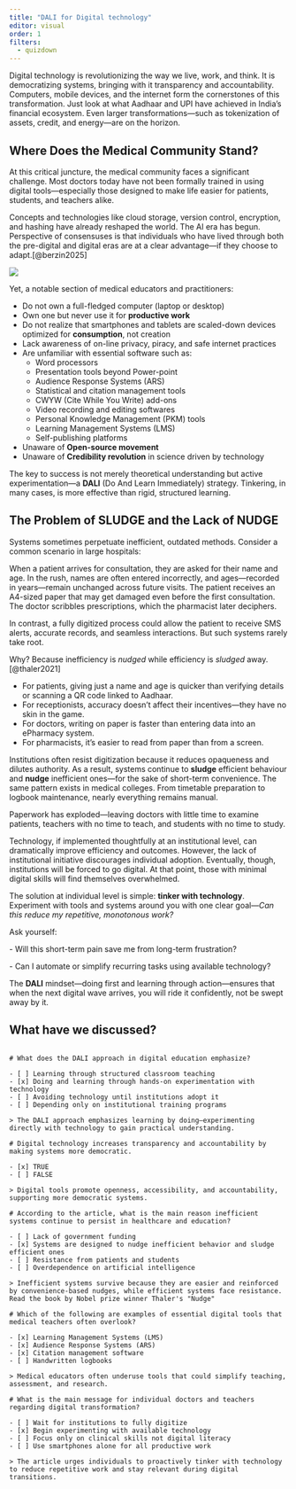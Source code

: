 ```yaml
---
title: "DALI for Digital technology"
editor: visual
order: 1
filters:
  - quizdown
---
```


Digital technology is revolutionizing the way we live, work, and think. It is democratizing systems, bringing with it transparency and accountability. Computers, mobile devices, and the internet form the cornerstones of this transformation. Just look at what Aadhaar and UPI have achieved in India’s financial ecosystem. Even larger transformations—such as tokenization of assets, credit, and energy—are on the horizon.

## Where Does the Medical Community Stand?

At this critical juncture, the medical community faces a significant challenge. Most doctors today have not been formally trained in using digital tools—especially those designed to make life easier for patients, students, and teachers alike.

Concepts and technologies like cloud storage, version control, encryption, and hashing have already reshaped the world. The AI era has begun. Perspective of consensuses is that individuals who have lived through both the pre-digital and digital eras are at a clear advantage—if they choose to adapt.[@berzin2025]

![](images/clipboard-3844743380.png)

Yet, a notable section of medical educators and practitioners:

-   Do not own a full-fledged computer (laptop or desktop)
-   Own one but never use it for **productive work**
-   Do not realize that smartphones and tablets are scaled-down devices optimized for **consumption**, not creation
-   Lack awareness of on-line privacy, piracy, and safe internet practices
-   Are unfamiliar with essential software such as:
    -   Word processors
    -   Presentation tools beyond Power-point
    -   Audience Response Systems (ARS)
    -   Statistical and citation management tools
    -   CWYW (Cite While You Write) add-ons
    -   Video recording and editing softwares
    -   Personal Knowledge Management (PKM) tools
    -   Learning Management Systems (LMS)
    -   Self-publishing platforms
-   Unaware of **Open-source movement**
-   Unaware of **Credibility revolution** in science driven by technology

The key to success is not merely theoretical understanding but active experimentation—a **DALI** (Do And Learn Immediately) strategy. Tinkering, in many cases, is more effective than rigid, structured learning.

## The Problem of SLUDGE and the Lack of NUDGE

Systems sometimes perpetuate inefficient, outdated methods. Consider a common scenario in large hospitals:

When a patient arrives for consultation, they are asked for their name and age. In the rush, names are often entered incorrectly, and ages—recorded in years—remain unchanged across future visits. The patient receives an A4-sized paper that may get damaged even before the first consultation. The doctor scribbles prescriptions, which the pharmacist later deciphers.

In contrast, a fully digitized process could allow the patient to receive SMS alerts, accurate records, and seamless interactions. But such systems rarely take root.

Why? Because inefficiency is *nudged* while efficiency is *sludged* away.[@thaler2021]

-   For patients, giving just a name and age is quicker than verifying details or scanning a QR code linked to Aadhaar.
-   For receptionists, accuracy doesn’t affect their incentives—they have no skin in the game.
-   For doctors, writing on paper is faster than entering data into an ePharmacy system.
-   For pharmacists, it’s easier to read from paper than from a screen.

Institutions often resist digitization because it reduces opaqueness and dilutes authority. As a result, systems continue to **sludge** efficient behaviour and **nudge** inefficient ones—for the sake of short-term convenience. The same pattern exists in medical colleges. From timetable preparation to logbook maintenance, nearly everything remains manual.

Paperwork has exploded—leaving doctors with little time to examine patients, teachers with no time to teach, and students with no time to study.

Technology, if implemented thoughtfully at an institutional level, can dramatically improve efficiency and outcomes. However, the lack of institutional initiative discourages individual adoption. Eventually, though, institutions will be forced to go digital. At that point, those with minimal digital skills will find themselves overwhelmed.

The solution at individual level is simple: **tinker with technology**. Experiment with tools and systems around you with one clear goal—*Can this reduce my repetitive, monotonous work?*

Ask yourself:

\- Will this short-term pain save me from long-term frustration?

\- Can I automate or simplify recurring tasks using available technology?

The **DALI** mindset—doing first and learning through action—ensures that when the next digital wave arrives, you will ride it confidently, not be swept away by it.

## What have we discussed?

``` quizdown

# What does the DALI approach in digital education emphasize?

- [ ] Learning through structured classroom teaching
- [x] Doing and learning through hands-on experimentation with technology
- [ ] Avoiding technology until institutions adopt it
- [ ] Depending only on institutional training programs

> The DALI approach emphasizes learning by doing—experimenting directly with technology to gain practical understanding.

# Digital technology increases transparency and accountability by making systems more democratic.

- [x] TRUE
- [ ] FALSE

> Digital tools promote openness, accessibility, and accountability, supporting more democratic systems.

# According to the article, what is the main reason inefficient systems continue to persist in healthcare and education?

- [ ] Lack of government funding
- [x] Systems are designed to nudge inefficient behavior and sludge efficient ones
- [ ] Resistance from patients and students
- [ ] Overdependence on artificial intelligence

> Inefficient systems survive because they are easier and reinforced by convenience-based nudges, while efficient systems face resistance. Read the book by Nobel prize winner Thaler's "Nudge"

# Which of the following are examples of essential digital tools that medical teachers often overlook?

- [x] Learning Management Systems (LMS)
- [x] Audience Response Systems (ARS)
- [x] Citation management software
- [ ] Handwritten logbooks

> Medical educators often underuse tools that could simplify teaching, assessment, and research.

# What is the main message for individual doctors and teachers regarding digital transformation?

- [ ] Wait for institutions to fully digitize 
- [x] Begin experimenting with available technology 
- [ ] Focus only on clinical skills not digital literacy
- [ ] Use smartphones alone for all productive work

> The article urges individuals to proactively tinker with technology to reduce repetitive work and stay relevant during digital transitions.
```
